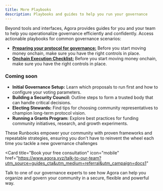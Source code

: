 ```yaml
---
title: More Playbooks
description: Playbooks and guides to help you run your governance
---
```


Beyond tools and interfaces, Agora provides guides for you and your team to help you operationalize governance efficiently and confidently. Access actionable playbooks for common governance scenarios:

- [**Preparing your protocol for governance:**](/preparing-your-protocol-for-governance) Before you start moving money onchain, make sure you have the right controls in place.
- [**Onchain Execution Checklist:**](/onchain-execution-guide) Before you start moving money onchain, make sure you have the right controls in place.

### Coming soon
- **Initial Governance Setup:** Learn which proposals to run first and how to configure your voting parameters.
- **Building a Security Council:** Outline steps to form a trusted body that can handle critical decisions.
- **Electing Stewards:** Find tips for choosing community representatives to champion long-term protocol vision.
- **Running a Grants Program:** Explore best practices for funding community initiatives, research, and growth experiments.

These Runbooks empower your community with proven frameworks and repeatable strategies, ensuring you don't have to reinvent the wheel each time you tackle a new governance challenges

<Card
  title="Book your free consultation"
  icon="mobile"
  href="https://www.agora.xyz/talk-to-our-team?utm_source=guides_cta&utm_medium=referral&utm_campaign=docs1"
>
  Talk to one of our governance experts to see how Agora can help you organize
  and govern your community in a secure, flexible and powerful way.
</Card>
